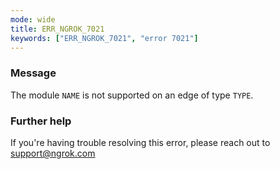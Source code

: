 ```yaml
---
mode: wide
title: ERR_NGROK_7021
keywords: ["ERR_NGROK_7021", "error 7021"]
---
```


### Message

The module `NAME` is not supported on an edge of type `TYPE`.

### Further help

If you're having trouble resolving this error, please reach out to [support@ngrok.com](mailto:support@ngrok.com?subject=Help%20with%20ERR_NGROK_7021)
